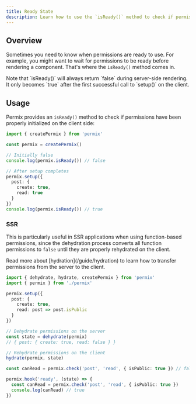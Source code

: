 ```yaml
---
title: Ready State
description: Learn how to use the `isReady()` method to check if permissions are ready to use.
---
```


## Overview

Sometimes you need to know when permissions are ready to use. For example, you might want to wait for permissions to be ready before rendering a component. That's where the `isReady()` method comes in.

<Callout type="warn">
Note that `isReady()` will always return `false` during server-side rendering. It only becomes `true` after the first successful call to `setup()` on the client.
</Callout>


## Usage

Permix provides an `isReady()` method to check if permissions have been properly initialized on the client side:

```ts twoslash
import { createPermix } from 'permix'

const permix = createPermix()

// Initially false
console.log(permix.isReady()) // false

// After setup completes
permix.setup({
  post: {
    create: true,
    read: true
  }
})
console.log(permix.isReady()) // true
```

### SSR

This is particularly useful in SSR applications when using function-based permissions, since the dehydration process converts all function permissions to `false` until they are properly rehydrated on the client.

<Callout>
Read more about [hydration](/guide/hydration) to learn how to transfer permissions from the server to the client.
</Callout>

```ts
import { dehydrate, hydrate, createPermix } from 'permix'
import { permix } from './permix'

permix.setup({
  post: {
    create: true,
    read: post => post.isPublic
  }
})

// Dehydrate permissions on the server
const state = dehydrate(permix)
// { post: { create: true, read: false } }

// Rehydrate permissions on the client
hydrate(permix, state)

const canRead = permix.check('post', 'read', { isPublic: true }) // false

permix.hook('ready', (state) => {
  const canRead = permix.check('post', 'read', { isPublic: true })
  console.log(canRead) // true
})
```
